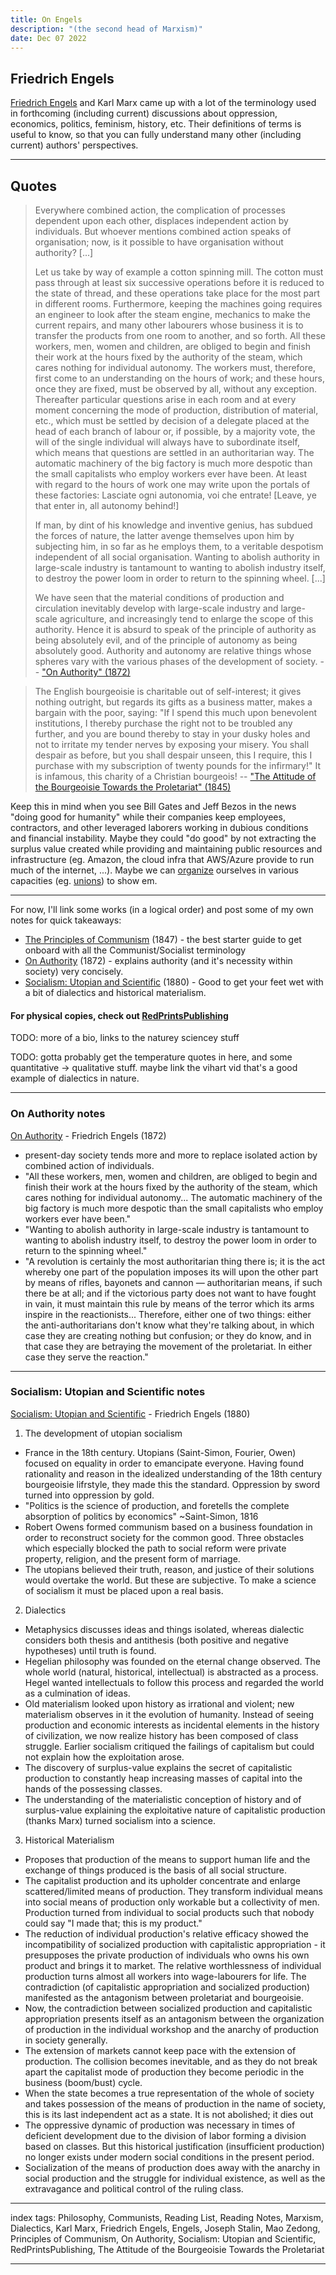 ```yaml
---
title: On Engels
description: "(the second head of Marxism)"
date: Dec 07 2022
---
```


## Friedrich Engels

[Friedrich Engels](/posts/on-engels) and Karl Marx came up with a lot of the terminology used in forthcoming (including current) discussions about oppression, economics, politics, feminism, history, etc. Their definitions of terms is useful to know, so that you can fully understand many other (including current) authors' perspectives.

---

## Quotes

> Everywhere combined action, the complication of processes dependent upon each other, displaces independent action by individuals. But whoever mentions combined action speaks of organisation; now, is it possible to have organisation without authority? [...]
>
> Let us take by way of example a cotton spinning mill. The cotton must pass through at least six successive operations before it is reduced to the state of thread, and these operations take place for the most part in different rooms. Furthermore, keeping the machines going requires an engineer to look after the steam engine, mechanics to make the current repairs, and many other labourers whose business it is to transfer the products from one room to another, and so forth. All these workers, men, women and children, are obliged to begin and finish their work at the hours fixed by the authority of the steam, which cares nothing for individual autonomy. The workers must, therefore, first come to an understanding on the hours of work; and these hours, once they are fixed, must be observed by all, without any exception. Thereafter particular questions arise in each room and at every moment concerning the mode of production, distribution of material, etc., which must be settled by decision of a delegate placed at the head of each branch of labour or, if possible, by a majority vote, the will of the single individual will always have to subordinate itself, which means that questions are settled in an authoritarian way. The automatic machinery of the big factory is much more despotic than the small capitalists who employ workers ever have been. At least with regard to the hours of work one may write upon the portals of these factories: Lasciate ogni autonomia, voi che entrate! [Leave, ye that enter in, all autonomy behind!]
>
> If man, by dint of his knowledge and inventive genius, has subdued the forces of nature, the latter avenge themselves upon him by subjecting him, in so far as he employs them, to a veritable despotism independent of all social organisation. Wanting to abolish authority in large-scale industry is tantamount to wanting to abolish industry itself, to destroy the power loom in order to return to the spinning wheel. [...]
>
> We have seen that the material conditions of production and circulation inevitably develop with large-scale industry and large-scale agriculture, and increasingly tend to enlarge the scope of this authority. Hence it is absurd to speak of the principle of authority as being absolutely evil, and of the principle of autonomy as being absolutely good. Authority and autonomy are relative things whose spheres vary with the various phases of the development of society.
-- ["On Authority" (1872)](https://www.marxists.org/archive/marx/works/1872/10/authority.htm)

> The English bourgeoisie is charitable out of self-interest; it gives nothing outright, but regards its gifts as a business matter, makes a bargain with the poor, saying: "If I spend this much upon benevolent institutions, I thereby purchase the right not to be troubled any further, and you are bound thereby to stay in your dusky holes and not to irritate my tender nerves by exposing your misery. You shall despair as before, but you shall despair unseen, this I require, this I purchase with my subscription of twenty pounds for the infirmary!" It is infamous, this charity of a Christian bourgeois!
-- ["The Attitude of the Bourgeoisie Towards the Proletariat" (1845)](https://www.marxists.org/archive/marx/works/1845/condition-working-class/ch13.htm)

Keep this in mind when you see Bill Gates and Jeff Bezos in the news "doing good for humanity" while their companies keep employees, contractors, and other leveraged laborers working in dubious conditions and financial instability. Maybe they could "do good" by not extracting the surplus value created while providing and maintaining public resources and infrastructure (eg. Amazon, the cloud infra that AWS/Azure provide to run much of the internet, ...). Maybe we can [organize](/posts/on-organization) ourselves in various capacities (eg. [unions](/posts/on-unions)) to show em.

---

For now, I'll link some works (in a logical order) and post some of my own notes for quick takeaways:
- [The Principles of Communism](https://www.marxists.org/archive/marx/works/1847/11/prin-com.htm) (1847) - the best starter guide to get onboard with all the Communist/Socialist terminology
- [On Authority](https://redsails.org/on-authority/) (1872) - explains authority (and it's necessity within society) very concisely.
- [Socialism: Utopian and Scientific](https://www.marxists.org/archive/marx/works/1880/soc-utop/index.htm) (1880) - Good to get your feet wet with a bit of dialectics and historical materialism.

#### For physical copies, check out [RedPrintsPublishing](https://www.lulu.com/spotlight/redprintspublishing)

TODO: more of a bio, links to the naturey sciencey stuff

TODO: gotta probably get the temperature quotes in here, and some quantitative -> qualitative stuff. maybe link the vihart vid that's a good example of dialectics in nature.

---

### On Authority notes

[On Authority](https://redsails.org/on-authority/) - Friedrich Engels (1872)
- present-day society tends more and more to replace isolated action by combined action of individuals.
- "All these workers, men, women and children, are obliged to begin and finish their work at the hours fixed by the authority of the steam, which cares nothing for individual autonomy... The automatic machinery of the big factory is much more despotic than the small capitalists who employ workers ever have been."
- "Wanting to abolish authority in large-scale industry is tantamount to wanting to abolish industry itself, to destroy the power loom in order to return to the spinning wheel."
- "A revolution is certainly the most authoritarian thing there is; it is the act whereby one part of the population imposes its will upon the other part by means of rifles, bayonets and cannon — authoritarian means, if such there be at all; and if the victorious party does not want to have fought in vain, it must maintain this rule by means of the terror which its arms inspire in the reactionists... Therefore, either one of two things: either the anti-authoritarians don't know what they're talking about, in which case they are creating nothing but confusion; or they do know, and in that case they are betraying the movement of the proletariat. In either case they serve the reaction."

---

### Socialism: Utopian and Scientific notes

[Socialism: Utopian and Scientific](https://www.marxists.org/archive/marx/works/1880/soc-utop/index.htm) - Friedrich Engels (1880)
1. The development of utopian socialism
- France in the 18th century. Utopians (Saint-Simon, Fourier, Owen) focused on equality in order to emancipate everyone. Having found rationality and reason in the idealized understanding of the 18th century bourgeoisie lifrstyle, they made this the standard. Oppression by sword turned into oppression by gold.
- "Politics is the science of production, and foretells the complete absorption of politics by economics" ~Saint-Simon, 1816
- Robert Owens formed communism based on a business foundation in order to reconstruct society for the common good. Three obstacles which especially blocked the path to social reform were private property, religion, and the present form of marriage.
- The utopians believed their truth, reason, and justice of their solutions would overtake the world. But these are subjective. To make a science of socialism it must be placed upon a real basis.
2. Dialectics
- Metaphysics discusses ideas and things isolated, whereas dialectic considers both thesis and antithesis (both positive and negative hypotheses) until truth is found.
- Hegelian philosophy was founded on the eternal change observed. The whole world (natural, historical, intellectual) is abstracted as a process. Hegel wanted intellectuals to follow this process and regarded the world as a culmination of ideas.
- Old materialism looked upon history as irrational and violent; new materialism observes in it the evolution of humanity. Instead of seeing production and economic interests as incidental elements in the history of civilization, we now realize history has been composed of class struggle. Earlier socialism critiqued the failings of capitalism but could not explain how the exploitation arose.
- The discovery of surplus-value explains the secret of capitalistic production to constantly heap increasing masses of capital into the hands of the possessing classes.
- The understanding of the materialistic conception of history and of surplus-value explaining the exploitative nature of capitalistic production (thanks Marx) turned socialism into a science.
3. Historical Materialism
- Proposes that production of the means to support human life and the exchange of things produced is the basis of all social structure.
- The capitalist production and its upholder concentrate and enlarge scattered/limited means of production. They transform individual means into social means of production only workable but a collectivity of men. Production turned from individual to social products such that nobody could say "I made that; this is my product."
- The reduction of individual production's relative efficacy showed the incompatibility of socialized production with capitalistic appropriation - it presupposes the private production of individuals who owns his own product and brings it to market. The relative worthlessness of individual production turns almost all workers into wage-labourers for life. The contradiction (of capitalistic appropriation and socialized production) manifested as the antagonism between proletariat and bourgeoisie.
- Now, the contradiction between socialized production and capitalistic appropriation presents itself as an antagonism between the organization of production in the individual workshop and the anarchy of production in society generally.
- The extension of markets cannot keep pace with the extension of production. The collision becomes inevitable, and as they do not break apart the capitalist mode of production they become periodic in the business (boom/bust) cycle.
- When the state becomes a true representation of the whole of society and takes possession of the means of production in the name of society, this is its last independent act as a state. It is not abolished; it dies out
- The oppressive dynamic of production was necessary in times of deficient development due to the division of labor forming a division based on classes. But this historical justification (insufficient production) no longer exists under modern social conditions in the present period.
- Socialization of the means of production does away with the anarchy in social production and the struggle for individual existence, as well as the extravagance and political control of the ruling class.

---

index tags: Philosophy, Communists, Reading List, Reading Notes, Marxism, Dialectics, Karl Marx, Friedrich Engels, Engels, Joseph Stalin, Mao Zedong, Principles of Communism, On Authority, Socialism: Utopian and Scientific, RedPrintsPublishing, The Attitude of the Bourgeoisie Towards the Proletariat


---
